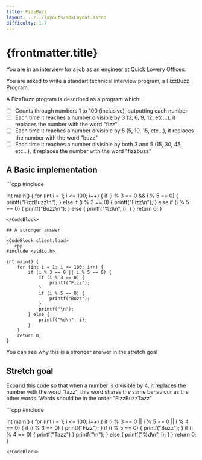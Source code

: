 ```yaml
---
title: FizzBuzz
layout: ../../layouts/mdxLayout.astro
difficulty: 1.7
---
```



# {frontmatter.title}

You are in an interview for a job as an engineer at Quick Lowery Offices.

You are asked to write a standart technical interview program, a FizzBuzz Program.

A FizzBuzz program is described as a program which:
- [ ] Counts through numbers 1 to 100 (inclusive), outputting each number
- [ ] Each time it reaches a number divisible by 3 (3, 6, 9, 12, etc...), it replaces the number with the word "fizz"
- [ ] Each time it reaches a number divisible by 5 (5, 10, 15, etc...), it replaces the number with the word "buzz"
- [ ] Each time it reaches a number divisible by both 3 and 5 (15, 30, 45, etc...), it replaces the number with the word "fizzbuzz"

## A Basic implementation

<CodeBlock client:load>
```cpp
#include <stdio.h>

int main() {
    for (int i = 1; i <= 100; i++) {
        if (i % 3 == 0 && i % 5 == 0) {
            printf("FizzBuzz\n");
        } else if (i % 3 == 0) {
            printf("Fizz\n");
        } else if (i % 5 == 0) {
            printf("Buzz\n");
        } else {
            printf("%d\n", i);
        }
    }
    return 0;
}
```
</CodeBlock>

## A stronger answer

<CodeBlock client:load>
```cpp
#include <stdio.h>

int main() {
    for (int i = 1; i <= 100; i++) {
        if (i % 3 == 0 || i % 5 == 0) {
            if (i % 3 == 0) {
                printf("Fizz");
            }
            if (i % 5 == 0) {
                printf("Buzz");
            }
            printf("\n");
        } else {
            printf("%d\n", i);
        }
    }
    return 0;
}
```
</CodeBlock>

You can see why this is a stronger answer in the stretch goal

## Stretch goal

Expand this code so that when a number is divisible by 4, it replaces the number with the word "tazz", this word shares the same behaviour as the other words. Words should be in the order "FizzBuzzTazz"

<CodeBlock client:load>
```cpp
#include <stdio.h>

int main() {
    for (int i = 1; i <= 100; i++) {
        if (i % 3 == 0 || i % 5 == 0 || i % 4 == 0) {
            if (i % 3 == 0) {
                printf("Fizz");
            }
            if (i % 5 == 0) {
                printf("Buzz");
            }
            if (i % 4 == 0) {
                printf("Tazz")
            }
            printf("\n");
        } else {
            printf("%d\n", i);
        }
    }
    return 0;
}
```
</CodeBlock>
